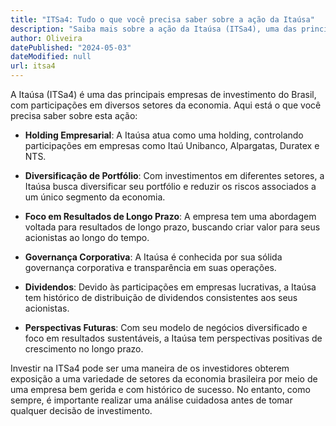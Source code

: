 ```yaml
---
title: "ITSa4: Tudo o que você precisa saber sobre a ação da Itaúsa"
description: "Saiba mais sobre a ação da Itaúsa (ITSa4), uma das principais empresas de investimento do Brasil."
author: Oliveira
datePublished: "2024-05-03"
dateModified: null
url: itsa4
---
```


A Itaúsa (ITSa4) é uma das principais empresas de investimento do Brasil, com participações em diversos setores da economia. Aqui está o que você precisa saber sobre esta ação:

- **Holding Empresarial**: A Itaúsa atua como uma holding, controlando participações em empresas como Itaú Unibanco, Alpargatas, Duratex e NTS.

- **Diversificação de Portfólio**: Com investimentos em diferentes setores, a Itaúsa busca diversificar seu portfólio e reduzir os riscos associados a um único segmento da economia.

- **Foco em Resultados de Longo Prazo**: A empresa tem uma abordagem voltada para resultados de longo prazo, buscando criar valor para seus acionistas ao longo do tempo.

- **Governança Corporativa**: A Itaúsa é conhecida por sua sólida governança corporativa e transparência em suas operações.

- **Dividendos**: Devido às participações em empresas lucrativas, a Itaúsa tem histórico de distribuição de dividendos consistentes aos seus acionistas.

- **Perspectivas Futuras**: Com seu modelo de negócios diversificado e foco em resultados sustentáveis, a Itaúsa tem perspectivas positivas de crescimento no longo prazo.

Investir na ITSa4 pode ser uma maneira de os investidores obterem exposição a uma variedade de setores da economia brasileira por meio de uma empresa bem gerida e com histórico de sucesso. No entanto, como sempre, é importante realizar uma análise cuidadosa antes de tomar qualquer decisão de investimento.
